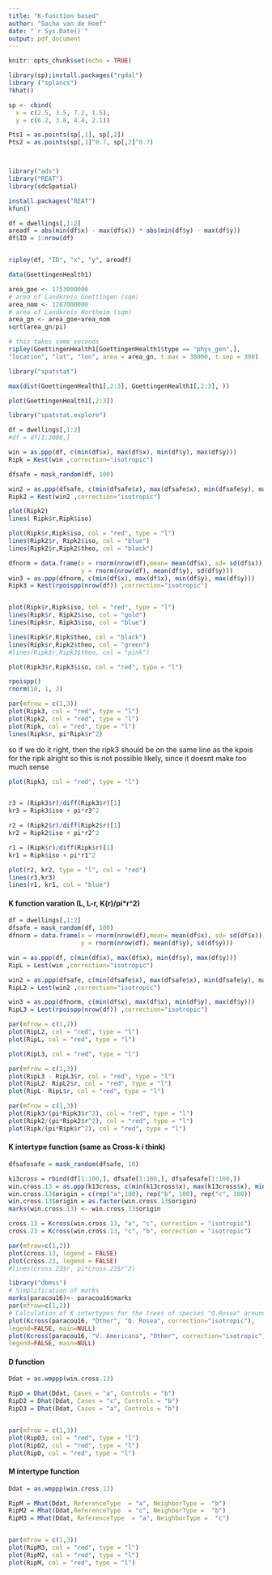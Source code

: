 ---
title: "K-function based"
author: "Sacha van de Hoef"
date: "`r Sys.Date()`"
output: pdf_document
---

```{r setup, include=FALSE}
knitr::opts_chunk$set(echo = TRUE)
```



```{r}
library(sp);install.packages("rgdal")
library ("splancs")
?khat()

sp <- cbind(
  x = c(2.5, 3.5, 7.2, 1.5),
  y = c(6.2, 3.8, 4.4, 2.1))

Pts1 = as.points(sp[,1], sp[,2])
Pts2 = as.points(sp[,1]^0.7, sp[,2]^0.7)




```

```{r}
library("ads")
library("REAT")
library(sdcSpatial)

install.packages("REAT")
kfun()

df = dwellings[,1:2]
areadf = abs(min(df$x) - max(df$x)) * abs(min(df$y) - max(df$y))
df$ID = 1:nrow(df)


ripley(df, "ID", "x", "y", areadf)

data(GoettingenHealth1)

area_goe <- 1753000000
# area of Landkreis Goettingen (sqm)
area_nom <- 1267000000
# area of Landkreis Northeim (sqm)
area_gn <- area_goe+area_nom
sqrt(area_gn/pi)

# this takes some seconds
ripley(GoettingenHealth1[GoettingenHealth1$type == "phys_gen",], 
"location", "lat", "lon", area = area_gn, t.max = 30000, t.sep = 300)

library("spatstat")

max(dist(GoettingenHealth1[,2:3], GoettingenHealth1[,2:3], ))

plot(GoettingenHealth1[,2:3])
```


```{r}
library("spatstat.explore")

df = dwellings[,1:2]
#df = df[1:3000,]

win = as.ppp(df, c(min(df$x), max(df$x), min(df$y), max(df$y)))
Ripk = Kest(win ,correction="isotropic")

dfsafe = mask_random(df, 100)

win2 = as.ppp(dfsafe, c(min(dfsafe$x), max(dfsafe$x), min(dfsafe$y), max(dfsafe$y)))
Ripk2 = Kest(win2 ,correction="isotropic")

plot(Ripk2)
lines( Ripk$r,Ripk$iso)

```


```{r}

plot(Ripk$r,Ripk$iso, col = "red", type = "l")
lines(Ripk2$r, Ripk2$iso, col = "blue")
lines(Ripk2$r,Ripk2$theo, col = "black")


```

```{r}

dfnorm = data.frame(x = rnorm(nrow(df),mean= mean(df$x), sd= sd(df$x)),
                    y = rnorm(nrow(df), mean(df$y), sd(df$y)))
win3 = as.ppp(dfnorm, c(min(df$x), max(df$x), min(df$y), max(df$y)))
Ripk3 = Kest(rpoispp(nrow(df)) ,correction="isotropic")


plot(Ripk$r,Ripk$iso, col = "red", type = "l")
lines(Ripk$r, Ripk2$iso, col = "gold")
lines(Ripk$r, Ripk3$iso, col = "blue")

lines(Ripk$r,Ripk$theo, col = "black")
lines(Ripk$r,Ripk2$theo, col = "green")
#lines(Ripk$r,Ripk3$theo, col = "pink")

plot(Ripk3$r,Ripk3$iso, col = "red", type = "l")

rpoispp()
rnorm(10, 1, 2)
```


```{r}

par(mfrow = c(1,3))
plot(Ripk3, col = "red", type = "l")
plot(Ripk2, col = "red", type = "l")
plot(Ripk, col = "red", type = "l")
lines(Ripk$r, pi*Ripk$r^2)


```
so if we do it right, then the ripk3 should be on the same line as the kpois for the ripk
alright so this is not possible likely, since it doesnt make too much sense

```{r}


plot(Ripk3, col = "red", type = "l")


r3 = (Ripk3$r)/diff(Ripk3$r)[1]
kr3 = Ripk3$iso + pi*r3^2

r2 = (Ripk2$r)/diff(Ripk2$r)[1]
kr2 = Ripk2$iso + pi*r2^2

r1 = (Ripk$r)/diff(Ripk$r)[1]
kr1 = Ripk$iso + pi*r1^2

plot(r2, kr2, type = "l", col = "red")
lines(r3,kr3)
lines(r1, kr1, col = "blue")


```

#### K function varation (L, L-r, K(r)/pi*r^2)
```{r}

df = dwellings[,1:2]
dfsafe = mask_random(df, 100)
dfnorm = data.frame(x = rnorm(nrow(df),mean= mean(df$x), sd= sd(df$x)),
                    y = rnorm(nrow(df), mean(df$y), sd(df$y)))

win = as.ppp(df, c(min(df$x), max(df$x), min(df$y), max(df$y)))
RipL = Lest(win ,correction="isotropic")

win2 = as.ppp(dfsafe, c(min(dfsafe$x), max(dfsafe$x), min(dfsafe$y), max(dfsafe$y)))
RipL2 = Lest(win2 ,correction="isotropic")

win3 = as.ppp(dfnorm, c(min(df$x), max(df$x), min(df$y), max(df$y)))
RipL3 = Lest(rpoispp(nrow(df)) ,correction="isotropic")

par(mfrow = c(1,2))
plot(RipL2, col = "red", type = "l")
plot(RipL, col = "red", type = "l")

plot(RipL3, col = "red", type = "l")

```
```{r}


par(mfrow = c(1,3))
plot(RipL3 - RipL3$r, col = "red", type = "l")
plot(RipL2- RipL2$r, col = "red", type = "l")
plot(RipL- RipL$r, col = "red", type = "l")

```

```{r}

par(mfrow = c(1,3))
plot(Ripk3/(pi*Ripk3$r^2), col = "red", type = "l")
plot(Ripk2/(pi*Ripk2$r^2), col = "red", type = "l")
plot(Ripk/(pi*Ripk$r^2), col = "red", type = "l")
```




#### K intertype function (same as Cross-k i think)
```{r}
dfsafesafe = mask_random(dfsafe, 10)

k13cross = rbind(df[1:100,], dfsafe[1:100,], dfsafesafe[1:100,])
win.cross.13 = as.ppp(k13cross, c(min(k13cross$x), max(k13cross$x), min(k13cross$y), max(k13cross$y)))
win.cross.13$origin = c(rep("a",100), rep("b", 100), rep("c", 100))
win.cross.13$origin = as.factor(win.cross.13$origin)
marks(win.cross.13) <- win.cross.13$origin

cross.13 = Kcross(win.cross.13, "a", "c", correction = "isotropic")
cross.23 = Kcross(win.cross.13, "c", "b", correction = "isotropic")

par(mfrow=c(1,2))
plot(cross.13, legend = FALSE)
plot(cross.23, legend = FALSE)
#lines(cross.23$r, pi*cross.23$r^2)

```


```{r}
library("dbmss")
# Simplification of marks
marks(paracou16)<- paracou16$marks
par(mfrow=c(1,2))
# Calculation of K intertypes for the trees of species "Q.Rosea" around those of species "Q. Rosea"
plot(Kcross(paracou16, "Other", "Q. Rosea", correction="isotropic"),
legend=FALSE, main=NULL)
plot(Kcross(paracou16, "V. Americana", "Other", correction="isotropic"),
legend=FALSE, main=NULL)
```


#### D function
```{r}
Ddat = as.wmppp(win.cross.13)

RipD = Dhat(Ddat, Cases = "a", Controls = "b")
RipD2 = Dhat(Ddat, Cases = "c", Controls = "b")
RipD3 = Dhat(Ddat, Cases = "a", Controls = "b")


par(mfrow = c(1,3))
plot(RipD3, col = "red", type = "l")
plot(RipD2, col = "red", type = "l")
plot(RipD, col = "red", type = "l")
```


#### M intertype function
```{r}
Ddat = as.wmppp(win.cross.13)

RipM = Mhat(Ddat, ReferenceType  = "a", NeighborType =  "b")
RipM2 = Mhat(Ddat,ReferenceType  = "c", NeighborType =  "b")
RipM3 = Mhat(Ddat, ReferenceType  = "a", NeighborType =  "c")


par(mfrow = c(1,3))
plot(RipM3, col = "red", type = "l")
plot(RipM2, col = "red", type = "l")
plot(RipM, col = "red", type = "l")



```

















































